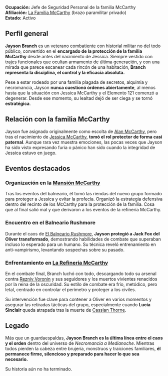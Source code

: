 **Ocupación:** Jefe de Seguridad Personal de la familia McCarthy  
**Afiliación:** [La Familia McCarthy](La%20Familia%20McCarthy.md) (brazo paramilitar privado)  
**Estado:** Activo

## **Perfil general**

**Jayson Branch** es un veterano combatiente con historial militar no del todo público, convertido en el **encargado de la protección de la familia McCarthy** desde antes del nacimiento de Jessica. Siempre vestido con trajes funcionales que ocultan armamento de última generación, y con una mirada que parece escanear cada rincón de una habitación, **Branch representa la disciplina, el control y la eficacia absoluta.**

Pese a estar rodeado por una familia plagada de secretos, alquimia y necromancia, Jayson **nunca cuestionó órdenes abiertamente**, al menos hasta que la situación con Jessica McCarthy y el Elemento 121 comenzó a degenerar. Desde ese momento, su lealtad dejó de ser ciega y se tornó **estratégica**.

## **Relación con la familia McCarthy**

Jayson fue asignado originalmente como escolta de [Alan McCarthy](Alan%20McCarthy.md), pero tras el nacimiento de [Jessica McCarthy](Jessica%20McCarthy.md), **tomó el rol protector de forma casi paternal**. Aunque rara vez muestra emociones, las pocas veces que Jayson ha sido visto expresando furia o pánico han sido cuando la integridad de Jessica estuvo en juego.

## **Eventos destacados**

### Organización en la [Mansión McCarthy](Mansión%20McCarthy.md)
Tras los eventos del balneario, él tomó las riendas del nuevo grupo formado para proteger a Jessica y evitar la profecía. Organizó la estrategia defensiva dentro del recinto de los McCarthy para la protección de la familia. Cosa que al final salió mal y que derivaron a los eventos de la refinería McCarthy.

### **Encuentro en el Balneario Rushmore**

Durante el caos de [El Balneario Rushmore](El%20Balneario%20Rushmore.md), **Jayson protegió a Jack Fox del Oliver transformado**, demostrando habilidades de combate que superaban incluso lo esperado para un humano. Su técnica reveló entrenamiento en anti-vampirismo, levantando sospechas sobre su pasado.

### **Enfrentamiento en [La Refinería McCarthy](La%20Refinería%20McCarthy.md)**

En el combate final, Branch luchó con todo, descargando todo su arsenal contra [Rezniv Voronin](Rezniv%20Voronin.md) y sus seguidores y los muertos vivientes renacidos por la reina de la oscuridad. Su estilo de combate era frío, metódico, pero letal, centrado en controlar el perímetro y proteger a los civiles.

Su intervención fue clave para contener a Oliver en varios momentos y asegurar las retiradas tácticas del grupo, especialmente cuando **Lucía Sinclair** queda atrapada tras la muerte de [Cassian Thorne](Cassian%20Thorne.md).

## **Legado**

Más que un guardaespaldas, **Jayson Branch es la última línea entre el caos y el orden** dentro del universo de _Necromancia a Medianoche_. Mientras todos pierden la cabeza entre brujería, monstruos y traiciones familiares, **él permanece firme, silencioso y preparado para hacer lo que sea necesario.**

Su historia aún no ha terminado.